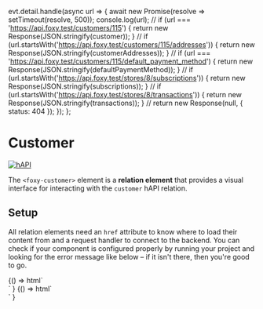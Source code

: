 
  evt.detail.handle(async url => {
    await new Promise(resolve => setTimeout(resolve, 500));
    console.log(url);
    //
    if (url === 'https://api.foxy.test/customers/115') {
      return new Response(JSON.stringify(customer));
    }
    //
    if (url.startsWith('https://api.foxy.test/customers/115/addresses')) {
      return new Response(JSON.stringify(customerAddresses));
    }
    //
    if (url === 'https://api.foxy.test/customers/115/default_payment_method') {
      return new Response(JSON.stringify(defaultPaymentMethod));
    }
    //
    if (url.startsWith('https://api.foxy.test/stores/8/subscriptions')) {
      return new Response(JSON.stringify(subscriptions));
    }
    //
    if (url.startsWith('https://api.foxy.test/stores/8/transactions')) {
      return new Response(JSON.stringify(transactions));
    }
    //
    return new Response(null, { status: 404 });
  });
};

<Meta title="Relations/Customer" component="foxy-customer" />

# Customer

[![hAPI](https://img.shields.io/badge/hAPI-customer-green.svg)](https://api.foxycart.com/rels/customer)

The `<foxy-customer>` element is a **relation element** that provides a visual interface for interacting with the `customer` hAPI relation.

## Setup

All relation elements need an `href` attribute to know where to load their content from and a request handler to connect to the backend. You can check if your component is configured properly by running your project and looking for the error message like below – if it isn't there, then you're good to go.

<Canvas>
  <Story name="Default" height="320px">
    {() =>
      html`
        <div class="container mx-auto p-2 sm:p-4 md:p-6 lg:p-8">
          <foxy-customer></foxy-customer>
        </div>
      `
    }
  </Story>
</Canvas>

<Canvas height="320px">
  <Story name="Configured">
    {() =>
      html`
        <div class="container mx-auto p-2 sm:p-4 md:p-6 lg:p-8">
          <foxy-customer href="https://api.foxy.test/customers/115" @request=${handleRequest}>
          </foxy-customer>
        </div>
      `
    }
  </Story>
</Canvas>
